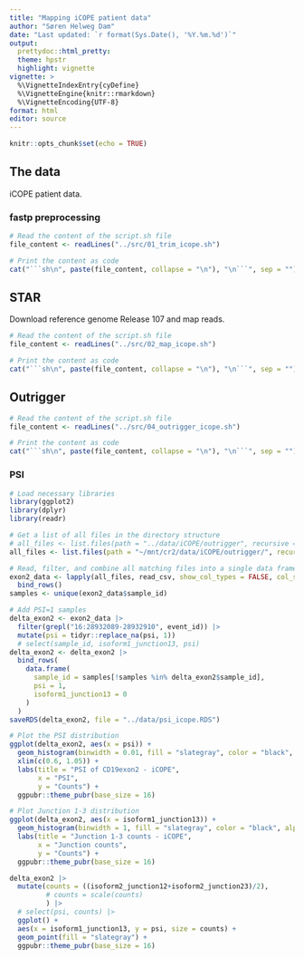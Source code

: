 ```yaml
---
title: "Mapping iCOPE patient data"
author: "Søren Helweg Dam"
date: "Last updated: `r format(Sys.Date(), '%Y.%m.%d')`"
output: 
  prettydoc::html_pretty:
  theme: hpstr
  highlight: vignette
vignette: >
  %\VignetteIndexEntry{cyDefine}
  %\VignetteEngine{knitr::rmarkdown}
  %\VignetteEncoding{UTF-8}
format: html
editor: source
---
```


```r
knitr::opts_chunk$set(echo = TRUE)
```

## The data 

iCOPE patient data.


### fastp preprocessing


```r
# Read the content of the script.sh file
file_content <- readLines("../src/01_trim_icope.sh")

# Print the content as code
cat("```sh\n", paste(file_content, collapse = "\n"), "\n```", sep = "")

```

## STAR

Download reference genome Release 107 and map reads.

```r
# Read the content of the script.sh file
file_content <- readLines("../src/02_map_icope.sh")

# Print the content as code
cat("```sh\n", paste(file_content, collapse = "\n"), "\n```", sep = "")

```

## Outrigger

```r
# Read the content of the script.sh file
file_content <- readLines("../src/04_outrigger_icope.sh")

# Print the content as code
cat("```sh\n", paste(file_content, collapse = "\n"), "\n```", sep = "")

```

### PSI

```r
# Load necessary libraries
library(ggplot2)
library(dplyr)
library(readr)

# Get a list of all files in the directory structure
# all_files <- list.files(path = "../data/iCOPE/outrigger", recursive = TRUE, full.names = TRUE, pattern = ".*outrigger_summary.csv")
all_files <- list.files(path = "~/mnt/cr2/data/iCOPE/outrigger/", recursive = TRUE, full.names = TRUE, pattern = ".*outrigger_summary.csv")

# Read, filter, and combine all matching files into a single data frame
exon2_data <- lapply(all_files, read_csv, show_col_types = FALSE, col_select = c(2:7), name_repair = "minimal") %>%
  bind_rows()
samples <- unique(exon2_data$sample_id)

# Add PSI=1 samples
delta_exon2 <- exon2_data |> 
  filter(grepl("16:28932089-28932910", event_id)) |> 
  mutate(psi = tidyr::replace_na(psi, 1))
  # select(sample_id, isoform1_junction13, psi)
delta_exon2 <- delta_exon2 |> 
  bind_rows(
    data.frame(
      sample_id = samples[!samples %in% delta_exon2$sample_id],
      psi = 1,
      isoform1_junction13 = 0
    )
  )
saveRDS(delta_exon2, file = "../data/psi_icope.RDS")

# Plot the PSI distribution
ggplot(delta_exon2, aes(x = psi)) +
  geom_histogram(binwidth = 0.01, fill = "slategray", color = "black", alpha = 0.7) +
  xlim(c(0.6, 1.05)) +
  labs(title = "PSI of CD19exon2 - iCOPE",
       x = "PSI",
       y = "Counts") +
  ggpubr::theme_pubr(base_size = 16)

# Plot Junction 1-3 distribution
ggplot(delta_exon2, aes(x = isoform1_junction13)) +
  geom_histogram(binwidth = 1, fill = "slategray", color = "black", alpha = 0.7) +
  labs(title = "Junction 1-3 counts - iCOPE",
       x = "Junction counts",
       y = "Counts") +
  ggpubr::theme_pubr(base_size = 16)

```


```r

delta_exon2 |> 
  mutate(counts = ((isoform2_junction12+isoform2_junction23)/2),
         # counts = scale(counts)
         ) |> 
  # select(psi, counts) |> 
  ggplot() +
  aes(x = isoform1_junction13, y = psi, size = counts) +
  geom_point(fill = "slategray") +
  ggpubr::theme_pubr(base_size = 16)

```

